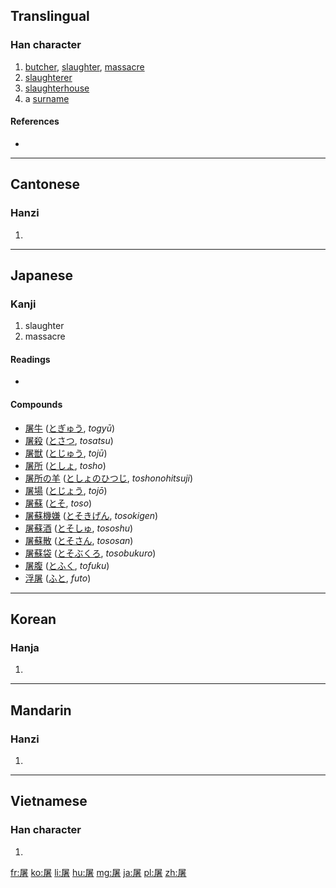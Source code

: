 ==Translingual==

===Han character===
{{Han char|rn=44|rad=尸|as=09|sn=12|four=7726<sub>4</sub>|canj=尸十大日 (SJKA)|ids=⿸[[尸]][[者]]}}

# [[butcher]], [[slaughter]], [[massacre]]
# [[slaughterer]]
# [[slaughterhouse]]
# a [[surname]]

====References====
* {{Han ref|kx=0303.120|dkj=07761|dj=0600.300|hdz=20976.150|uh=5C60|ud=23648|bh=B14F|bd=45391}}

----

==Cantonese==

===Hanzi===
{{yue-hanzi|jyut=[[tou4]]|y=tou4}}

# {{defn|lang=yue|sort=尸09}}

----

==Japanese==

===Kanji===
{{ja-kanji|grade=|rs=尸09}}

# slaughter
# massacre

====Readings====
* {{ja-readings|kanon=[[と]] (to)|on=[[ちょ]] (cho)|goon=[[ど]] (do), [[ず]] (zu)|kun=[[ほふる]] (hofuru)}}

====Compounds====

{{der-top|Compounds}}
* [[屠牛]] ([[とぎゅう]], ''togyū'')
* [[屠殺]] ([[とさつ]], ''tosatsu'')
* [[屠獣]] ([[とじゅう]], ''tojū'')
* [[屠所]] ([[としょ]], ''tosho'')
* [[屠所の羊]] ([[としょのひつじ]], ''toshonohitsuji'')
* [[屠場]] ([[とじょう]], ''tojō'')
* [[屠蘇]] ([[とそ]], ''toso'')
* [[屠蘇機嫌]] ([[とそきげん]], ''tosokigen'')
* [[屠蘇酒]] ([[とそしゅ]], ''tososhu'')
* [[屠蘇散]] ([[とそさん]], ''tososan'')
* [[屠蘇袋]] ([[とそぶくろ]], ''tosobukuro'')
* [[屠腹]] ([[とふく]], ''tofuku'')
* [[浮屠]] ([[ふと]], ''futo'')
{{der-bottom}}
----

==Korean==

===Hanja===
{{ko-hanja|hangeul=[[도]], [[저]]|rv=do, jeo|mr=to, chŏ}}

# {{defn|lang=ko|sort=尸09}}

----

==Mandarin==

===Hanzi===
{{cmn-hanzi|pin=[[tú]] ([[tu2]])|wg=t'u<sup>2</sup>}}

# {{defn|lang=cmn|sort=尸09}}

----

==Vietnamese==

===Han character===
{{vi-hantu|[[đồ]]|rs=尸09}}

# {{defn|lang=vi|sort=尸09}}

[[fr:屠]]
[[ko:屠]]
[[li:屠]]
[[hu:屠]]
[[mg:屠]]
[[ja:屠]]
[[pl:屠]]
[[zh:屠]]